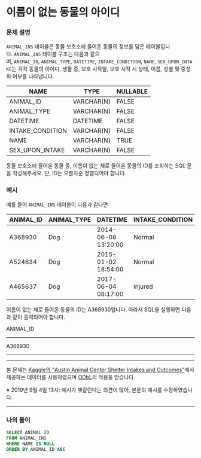 # 이름이 없는 동물의 아이디

### **문제 설명**

`ANIMAL_INS` 테이블은 동물 보호소에 들어온 동물의 정보를 담은 테이블입니다. `ANIMAL_INS` 테이블 구조는 다음과 같으며, `ANIMAL_ID`, `ANIMAL_TYPE`, `DATETIME`, `INTAKE_CONDITION`, `NAME`, `SEX_UPON_INTAKE`는 각각 동물의 아이디, 생물 종, 보호 시작일, 보호 시작 시 상태, 이름, 성별 및 중성화 여부를 나타냅니다.

| NAME | TYPE | NULLABLE |
| --- | --- | --- |
| ANIMAL_ID | VARCHAR(N) | FALSE |
| ANIMAL_TYPE | VARCHAR(N) | FALSE |
| DATETIME | DATETIME | FALSE |
| INTAKE_CONDITION | VARCHAR(N) | FALSE |
| NAME | VARCHAR(N) | TRUE |
| SEX_UPON_INTAKE | VARCHAR(N) | FALSE |

동물 보호소에 들어온 동물 중, 이름이 없는 채로 들어온 동물의 ID를 조회하는 SQL 문을 작성해주세요. 단, ID는 오름차순 정렬되어야 합니다.

### 예시

예를 들어 `ANIMAL_INS` 테이블이 다음과 같다면

| ANIMAL_ID | ANIMAL_TYPE | DATETIME | INTAKE_CONDITION | NAME | SEX_UPON_INTAKE |
| --- | --- | --- | --- | --- | --- |
| A368930 | Dog | 2014-06-08 13:20:00 | Normal | NULL | Spayed Female |
| A524634 | Dog | 2015-01-02 18:54:00 | Normal | *Belle | Intact Female |
| A465637 | Dog | 2017-06-04 08:17:00 | Injured | *Commander | Neutered Male |

이름이 없는 채로 들어온 동물의 ID는 A368930입니다. 따라서 SQL을 실행하면 다음과 같이 출력되어야 합니다.

ANIMAL_ID

---

A368930

---

---

본 문제는 [Kaggle의 "Austin Animal Center Shelter Intakes and Outcomes"](https://www.kaggle.com/aaronschlegel/austin-animal-center-shelter-intakes-and-outcomes)에서 제공하는 데이터를 사용하였으며 [ODbL](https://opendatacommons.org/licenses/odbl/1.0/)의 적용을 받습니다.

※ 2019년 9월 4일 13시: 예시가 헷갈린다는 의견이 많아, 본문의 예시를 수정하였습니다.

---

### 나의 풀이

```sql
SELECT ANIMAL_ID 
FROM ANIMAL_INS 
WHERE NAME IS NULL 
ORDER BY ANIMAL_ID ASC
```